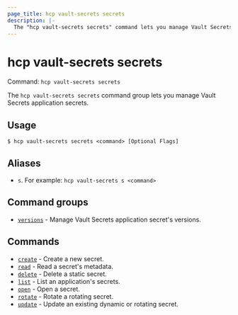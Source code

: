 ```yaml
---
page_title: hcp vault-secrets secrets
description: |-
  The "hcp vault-secrets secrets" command lets you manage Vault Secrets application secrets.
---
```


# hcp vault-secrets secrets

Command: `hcp vault-secrets secrets` 

The `hcp vault-secrets secrets` command group lets you manage Vault Secrets
application secrets.

## Usage

```shell-session
$ hcp vault-secrets secrets <command> [Optional Flags]
```

## Aliases

- `s`. For example: `hcp vault-secrets s <command>`

## Command groups

- [`versions`](/hcp/docs/cli/commands/vault-secrets/secrets/versions) - Manage Vault Secrets application secret's versions.

## Commands

- [`create`](/hcp/docs/cli/commands/vault-secrets/secrets/create) - Create a new secret.
- [`read`](/hcp/docs/cli/commands/vault-secrets/secrets/read) - Read a secret's metadata.
- [`delete`](/hcp/docs/cli/commands/vault-secrets/secrets/delete) - Delete a static secret.
- [`list`](/hcp/docs/cli/commands/vault-secrets/secrets/list) - List an application's secrets.
- [`open`](/hcp/docs/cli/commands/vault-secrets/secrets/open) - Open a secret.
- [`rotate`](/hcp/docs/cli/commands/vault-secrets/secrets/rotate) - Rotate a rotating secret.
- [`update`](/hcp/docs/cli/commands/vault-secrets/secrets/update) - Update an existing dynamic or rotating secret.


